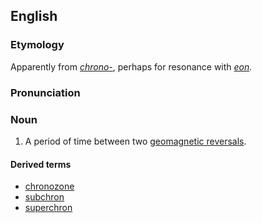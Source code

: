 ==English==

===Etymology===
Apparently from ''[[chrono-]]'', perhaps for resonance with ''[[eon]]''.
===Pronunciation===
{{rfp|lang=en}}
===Noun===
{{en-noun}}
{{wikipedia}}

# {{context|geology|lang=en}} A period of time between two [[w:Geomagnetic reversal|geomagnetic reversals]].

====Derived terms====
* [[chronozone]]
* [[subchron]]
* [[superchron]]